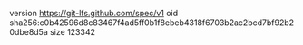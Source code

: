 version https://git-lfs.github.com/spec/v1
oid sha256:c0b42596d8c83467f4ad5ff0b1f8ebeb4318f6703b2ac2bcd7bf92b20dbe8d5a
size 123342
